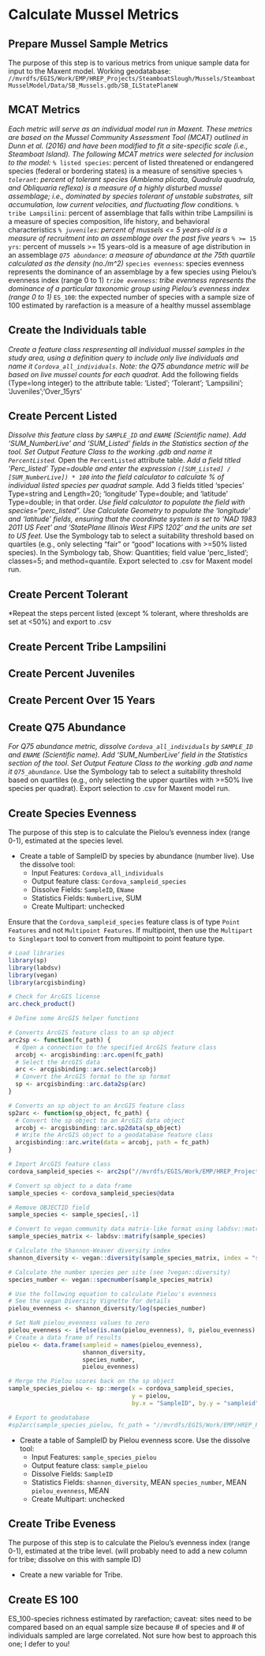 # Calculate Mussel Metrics

## Prepare Mussel Sample Metrics
The purpose of this step is to various metrics from unique sample data for input to the Maxent model.
Working geodatabase: `//mvrdfs/EGIS/Work/EMP/HREP_Projects/SteamboatSlough/Mussels/SteamboatMusselModel/Data/SB_Mussels.gdb/SB_ILStatePlaneW`

## MCAT Metrics
*Each metric will serve as an individual model run in Maxent.  These metrics are based on the Mussel Community Assessment Tool (MCAT) outlined in Dunn et al. (2016) and have been modified to fit a site-specific scale (i.e., Steamboat Island). The following MCAT metrics were selected for inclusion to the model:
  *`% listed species`: percent of listed threatened or endangered species (federal or bordering states) is a measure of sensitive species
  *`% tolerant`: percent of tolerant species (Amblema plicata, Quadrula quadrula, and Obliquaria reflexa) is a measure of a highly disturbed mussel assemblage; i.e., dominated by species tolerant of unstable substrates, silt accumulation, low current velocities, and fluctuating flow conditions.
  *`% tribe Lampsilini`: percent of assemblage that falls within tribe Lampsilini is a measure of species composition, life history, and behavioral characteristics
  *`% juveniles`: percent of mussels <= 5 years-old is a measure of recruitment into an assemblage over the past five years
  *`% >= 15 yrs`: percent of mussels >= 15 years-old is a measure of age distribution in an assemblage
  *`Q75 abundance`: a measure of abundance at the 75th quartile calculated as the density (no./m^2)
  *`species evenness`: species evenness represents the dominance of an assemblage by a few species using Pielou's evenness index (range 0 to 1)
  *`tribe evenness`: tribe evenness represents the dominance of a particular taxonomic group using Pielou's evenness index (range 0 to 1)
  *`ES_100`: the expected number of species with a sample size of 100 estimated by rarefaction is a measure of a healthy mussel assemblage

## Create the Individuals table
*Create a feature class respresenting all individual mussel samples in the study area, using a definition query to include only live individuals and name it `Cordova_all_individuals`. Note: the Q75 abundance metric will be based on live mussel counts for each quadrat.
*Add the following fields (Type=long integer) to the attribute table: 'Listed'; 'Tolerant'; 'Lampsilini'; 'Juveniles';'Over_15yrs'

## Create Percent Listed
*Dissolve this feature class by `SAMPLE_ID` and `ENAME` (Scientific name).  Add 'SUM_NumberLive' and 'SUM_Listed' fields in the Statistics section of the tool. Set Output Feature Class to the working .gdb and name it `PercentListed`.
*Open the `PercentListed` attribute table.
  *Add a field titled 'Perc_listed' Type=double and enter the expression `([SUM_Listed] / [SUM_NumberLive]) * 100` into the field calculator to calculate % of individual listed species per quadrat sample.
  *Add 3 fields titled 'species' Type=string and Length=20; 'longitude' Type=double; and 'latitude' Type=double; in that order. 
  *Use field calculator to populate the field with species="perc_listed". Use Calculate Geometry to populate the 'longitude' and 'latitude' fields, ensuring that the coordinate system is set to 'NAD 1983 2011 US Feet' and 'StatePlane Illinois West FIPS 1202' and the units are set to US feet.
  *Use the Symbology tab to select a suitability threshold based on quartiles (e.g., only selecting "fair" or "good" locations with >=50% listed species). In the Symbology tab, Show: Quantities; field value 'perc_listed'; classes=5; and method=quantile. Export selected to .csv for Maxent model run.

## Create Percent Tolerant
  *Repeat the steps percent listed (except % tolerant, where thresholds are set at <50%) and export to .csv

## Create Percent Tribe Lampsilini

## Create Percent Juveniles

## Create Percent Over 15 Years

## Create Q75 Abundance
*For Q75 abundance metric, dissolve `Cordova_all_individuals` by `SAMPLE_ID` and `ENAME` (Scientific name).  Add 'SUM_NumberLive' field in the Statistics section of the tool. Set Output Feature Class to the working .gdb and name it `Q75_abundance`.
  *Use the Symbology tab to select a suitability threshold based on quartiles (e.g., only selecting the upper quartiles with >=50% live species per quadrat). Export selection to .csv for Maxent model run.

## Create Species Evenness
The purpose of this step is to calculate the Pielou's evenness index (range 0-1), estimated at the species level. 

* Create a table of SampleID by species by abundance (number live). Use the dissolve tool:
  * Input Features: `Cordova_all_individuals`
  * Output feature class: `Cordova_sampleid_species`
  * Dissolve Fields: `SampleID`, `EName`
  * Statistics Fields: `NumberLive`, SUM
  * Create Multipart: unchecked

Ensure that the `Cordova_sampleid_species` feature class is of type `Point Features` and not `Multipoint Features`. If multipoint, then use the `Multipart to Singlepart` tool to convert from multipoint to point feature type. 

```r
# Load libraries
library(sp)
library(labdsv)
library(vegan)
library(arcgisbinding)

# Check for ArcGIS license
arc.check_product()

# Define some ArcGIS helper functions

# Converts ArcGIS feature class to an sp object
arc2sp <- function(fc_path) {
  # Open a connection to the specified ArcGIS feature class
  arcobj <- arcgisbinding::arc.open(fc_path)
  # Select the ArcGIS data
  arc <- arcgisbinding::arc.select(arcobj)
  # Convert the ArcGIS format to the sp format
  sp <- arcgisbinding::arc.data2sp(arc)
}

# Converts an sp object to an ArcGIS feature class
sp2arc <- function(sp_object, fc_path) {
  # Convert the sp object to an ArcGIS data object
  arcobj <- arcgisbinding::arc.sp2data(sp_object)
  # Write the ArcGIS object to a geodatabase feature class
  arcgisbinding::arc.write(data = arcobj, path = fc_path)
}
```

```r
# Import ArcGIS feature class
cordova_sampleid_species <- arc2sp("//mvrdfs/EGIS/Work/EMP/HREP_Projects/SteamboatSlough/Mussels/SteamboatMusselModel/Data/SB_Mussels.gdb/SB_ILStatePlaneW/Cordova_sampleid_species")

# Convert sp object to a data frame
sample_species <- cordova_sampleid_species@data

# Remove OBJECTID field
sample_species <- sample_species[,-1]

# Convert to vegan community data matrix-like format using labdsv::matrify
sample_species_matrix <- labdsv::matrify(sample_species)
```

```r
# Calculate the Shannon-Weaver diversity index
shannon_diversity <- vegan::diversity(sample_species_matrix, index = "shannon")

# Calculate the number species per site (see ?vegan::diversity)
species_number <- vegan::specnumber(sample_species_matrix)

# Use the following equation to calculate Pielou's evenness
# See the vegan Diversity Vignette for details
pielou_evenness <- shannon_diversity/log(species_number)

# Set NaN pielou_evenness values to zero
pielou_evenness <- ifelse(is.nan(pielou_evenness), 0, pielou_evenness)
# Create a data frame of results
pielou <- data.frame(sampleid = names(pielou_evenness), 
                     shannon_diversity, 
                     species_number, 
                     pielou_evenness)
```

```r
# Merge the Pielou scores back on the sp object
sample_species_pielou <- sp::merge(x = cordova_sampleid_species,
                                   y = pielou,
                                   by.x = "SampleID", by.y = "sampleid")
```

```r
# Export to geodatabase
#sp2arc(sample_species_pielou, fc_path = "//mvrdfs/EGIS/Work/EMP/HREP_Projects/SteamboatSlough/Mussels/SteamboatMusselModel/Data/SB_Mussels.gdb/SB_ILStatePlaneW/sample_species_pielou")
```

* Create a table of SampleID by Pielou evenness score. Use the dissolve tool:
  * Input Features: `sample_species_pielou`
  * Output feature class: `sample_pielou`
  * Dissolve Fields: `SampleID`
  * Statistics Fields: `shannon_diversity`, MEAN
                       `species_number`, MEAN
                       `pielou_evenness`, MEAN
  * Create Multipart: unchecked


## Create Tribe Eveness
The purpose of this step is to calculate the Pielou's evenness index (range 0-1), estimated at the tribe level.  (will probably need to add a new column for tribe; dissolve on this with sample ID)

* Create a new variable for Tribe. 

## Create ES 100
ES_100-species richness estimated by rarefaction; caveat: sites need to be compared based on an equal sample size because # of species and # of individuals sampled are large correlated.  Not sure how best to approach this one; I defer to you!




